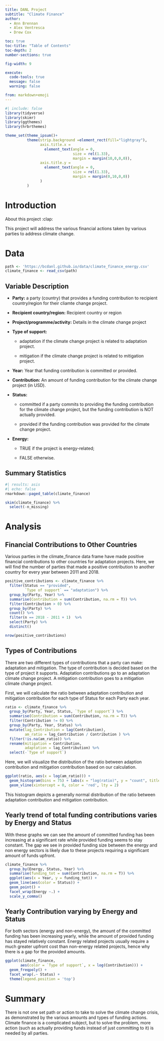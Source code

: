 ```yaml
---
title: DANL Project
subtitle: "Climate Finance"
author: 
  - Ann Brennan
  - Alex Ventresca
  - Drew Cox

toc: true
toc-title: "Table of Contents"
toc-depth: 2
number-sections: true

fig-width: 9

execute:
  code-tools: true
  message: false
  warning: false

from: markdown+emoji
---
```


```r
#| include: false
library(tidyverse)
library(skimr)
library(ggthemes)
library(hrbrthemes)

theme_set(theme_ipsum()+
          theme(strip.background =element_rect(fill="lightgray"),
                axis.title.x = 
                  element_text(angle = 0,
                               size = rel(1.33),
                               margin = margin(10,0,0,0)),
                axis.title.y = 
                  element_text(angle = 0,
                               size = rel(1.33),
                               margin = margin(0,10,0,0))
                )
          )
```

# Introduction

About this project :clap:

This project will address the various financial actions taken by various parties to address climate change.

# Data

```r
path <- 'https://bcdanl.github.io/data/climate_finance_energy.csv'
climate_finance <- read_csv(path)
```

## Variable Description

-   **Party:** a party (country) that provides a funding contribution to recipient country/region for their cliamte change project.

-   **Recipient country/region:** Recipient country or region

-   **Project/programme/activity:** Details in the climate change project

-   **Type of support:**

    -   adaptation if the climate change project is related to adaptation project.

    -   mitigation if the climate change project is related to mitigation project.

-   **Year:** Year that funding contribution is committed or provided.

-   **Contribution:** An amount of funding contribution for the climate change project (in USD).

-   **Status:**

    -   committed if a party commits to providing the funding contribution for the climate change project, but the funding contribution is NOT actually provided.

    -   provided if the funding contribution was provided for the climate change project.

-   **Energy:**

    -   TRUE if the project is energy-related;

    -   FALSE otherwise.

## Summary Statistics

```r
#| results: asis
#| echo: false
rmarkdown::paged_table(climate_finance) 
```

```r
skim(climate_finance) %>% 
  select(-n_missing)
```

# Analysis

## Financial Contributions to Other Countries

Various parties in the climate_finance data frame have made positive financial contributions to other countries for adaptation projects. Here, we will find the number of parties that made a positive contribution to another country for every year between 2011 and 2018.

```r
positive_contributions <- climate_finance %>% 
  filter(Status == "provided",                       
         `Type of support` == "adaptation") %>%      
  group_by(Party, Year) %>%                          
  summarise(Contribution = sum(Contribution, na.rm = T)) %>%  
  filter(Contribution > 0) %>%                       
  group_by(Party) %>%                                
  count() %>%                                        
  filter(n == 2018 - 2011 + 1)  %>%                  
  select(Party) %>% 
  distinct()    
```
```r
nrow(positive_contributions)
```
## Types of Contributions

There are two different types of contributions that a party can make: adaptation and mitigation. The type of contribution is decided based on the type of project it supports. Adaptation contributions go to an adaptation climate change project. A mitigation contribution goes to a mitigation climate change project.

First, we will calculate the ratio between adaptation contribution and mitigation contribution for each type of Status for each Party each year.

```r
ratio <- climate_finance %>% 
  group_by(Party, Year, Status, `Type of support`) %>% 
  summarise(Contribution = sum(Contribution, na.rm = T)) %>% 
  filter(Contribution != 0) %>% 
  group_by(Party, Year, Status) %>% 
  mutate(lag_Contribution = lag(Contribution), 
         am_ratio = lag_Contribution / Contribution ) %>% 
  filter(!is.na(am_ratio)) %>% 
  rename(mitigation = Contribution, 
         adaptation = lag_Contribution) %>% 
  select(-`Type of support`) 
```

Here, we will visualize the distribution of the ratio between adaption contribution and mitigation contribution based on our calculation.

```r
ggplot(ratio, aes(x = log(am_ratio))) +
  geom_histogram(bins = 75) + labs(x = "log(ratio)", y = "count", title = "Distribution of the Ratio of Contributions") +
  geom_vline(xintercept = 0, color = 'red', lty = 2)
```

This histogram depicts a generally normal distribution of the ratio between adaptation contribution and mitigation contribution.

## Yearly trend of total funding contributions varies by Energy and Status

With these graphs we can see the amount of committed funding has been increasing at a significant rate while provided funding seems to stay constant. The gap we see in provided funding size between the energy and non energy sectors is likely due to these projects requiring a significant amount of funds upfront.

```r
climate_finance %>% 
  group_by(Energy, Status, Year) %>% 
  summarise(funding_tot = sum(Contribution, na.rm = T)) %>% 
  ggplot(aes(x = Year, y = funding_tot)) +
  geom_line(aes(color = Status)) +
  geom_point() +
  facet_wrap(Energy ~.) +
  scale_y_comma()
```

## Yearly Contribution varying by Energy and Status

For both sectors (energy and non-energy), the amount of the committed funding has been increasing yearly, while the amount of provided funding has stayed relatively constant. Energy related projects usually require a much greater upfront cost than non-energy related projects, hence why there is a gap for the provided amounts.

```r
ggplot(climate_finance,
       aes(color = `Type of support`, x = log(Contribution))) +
  geom_freqpoly() +
  facet_wrap(.~ Status) +
  theme(legend.position = 'top')
```

# Summary
There is not one set path or action to take to solve the climate change crisis, as demonstrated by the various amounts and types of funding actions. Climate finance is a complicated subject, but to solve the problem, more action (such as actually providing funds instead of just committing to it) is needed by all parties.
